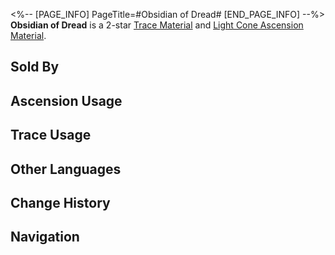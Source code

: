 <%-- [PAGE_INFO]
PageTitle=#Obsidian of Dread#
[END_PAGE_INFO] --%>
{{Item Infobox
|id          = 110151
|image       = Item Obsidian of Dread.png
|type        = Trace Material
|type2       = Light Cone Ascension Material
|invCategory = Upgrade Materials
|rarity      = 2
|effect      = A fragment of dark matter captured from the void. Used to level up Traces slightly for {{Color|h|Nihility}} characters.
|description = Nothing can prove its noumenon.<br />Touch gently to hear an unclear murmur from the shard.
|source1     = [[Calyx (Great Mine)]]
|source2     = [[Embers Exchange]]
|source3     = [[Omni-Synthesizer]] &mdash; Material Exchange
}}
{{Description|''"████ ██ █ █"''}}
'''Obsidian of Dread''' is a 2-star [[Trace Material]] and [[Light Cone Ascension Material]].

==Sold By==
{{Shop Availability}}

==Ascension Usage==
{{Ascension Usage}}

==Trace Usage==
{{Trace Usage}}

==Other Languages==
{{Other Languages
|en   = Obsidian of Dread
|zhs  = 黯淡黑曜
|zht  = 黯淡黑曜
|ja   = 黯淡な黒曜
|ko   = 어두운 흑요
|es   = Obsidiana lúgubre
|fr   = Obsidienne d'effroi
|ru   = Обсидиан ужаса
|th   = Obsidian of Dread
|vi   = Ánh Đen U Tối
|de   = Obsidian der Glanzlosigkeit
|id   = Obsidian of Dread
|pt   = Obsidiana do Temor
}}

==Change History==
{{Change History|1.0}}

==Navigation==
{{Upgrade Material Navbox}}